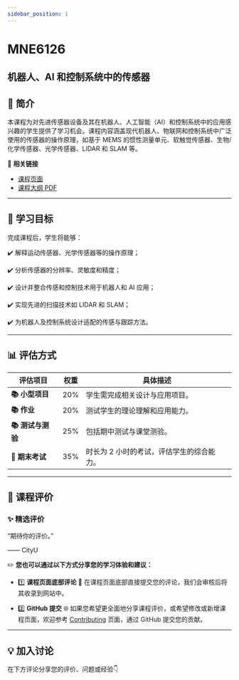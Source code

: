 ```yaml
---
sidebar_position: 1
---
```


# MNE6126
## 机器人、AI 和控制系统中的传感器

## **📘 简介**
本课程为对先进传感器设备及其在机器人、人工智能（AI）和控制系统中的应用感兴趣的学生提供了学习机会。课程内容涵盖现代机器人、物联网和控制系统中广泛使用的传感器的操作原理，如基于 MEMS 的惯性测量单元、软触觉传感器、生物/化学传感器、光学传感器、LIDAR 和 SLAM 等。

🔗 **相关链接**
- [课程页面](https://www.cityu.edu.hk/catalogue/pg/202526/course/MNE6126.htm)
- [课程大纲 PDF](https://www.cityu.edu.hk/catalogue/pg/202526/course/MNE6126.pdf)

---

## **🎯 学习目标**

完成课程后，学生将能够：

✔️ 解释运动传感器、光学传感器等的操作原理；

✔️ 分析传感器的分辨率、灵敏度和精度；

✔️ 设计并整合传感和控制技术用于机器人和 AI 应用；

✔️ 实现先进的扫描技术如 LIDAR 和 SLAM；

✔️ 为机器人及控制系统设计适配的传感与跟踪方法。

---

## **📊 评估方式**

| **评估项目**          | **权重** | **具体描述**                                                                                       |
|----------------------|---------|---------------------------------------------------------------------------------------------------|
| **📚 小型项目**        | 20%     | 学生需完成相关设计与应用项目。                                                                     |
| **📚 作业**           | 20%     | 测试学生的理论理解和应用能力。                                                                     |
| **📚 测试与测验**      | 25%     | 包括期中测试与课堂测验。                                                                           |
| **📖 期末考试**        | 35%     | 时长为 2 小时的考试，评估学生的综合能力。                                                         |

---

## **💬 课程评价**

### ✨ **精选评价**
<div className={commentStyles.commentBox}>
    <p className={commentStyles.commentText}>
        “期待你的评价。”
    </p>
    <p className={commentStyles.commentAuthor}>—— CityU</p>
</div>

✏️ **您也可以通过以下方式分享您的学习体验和建议：**

- 1️⃣ **课程页面底部评论**
💬 在课程页面底部直接提交您的评论，我们会审核后将其收录到网站中。

- 2️⃣ **GitHub 提交**
🌐 如果您希望更全面地分享课程评价，或希望修改或新增课程页面，欢迎参考 [Contributing](/contributing) 页面，通过 GitHub 提交您的贡献。

---

## **💡 加入讨论**

在下方评论分享您的评价、问题或经验👇
<Utterances />